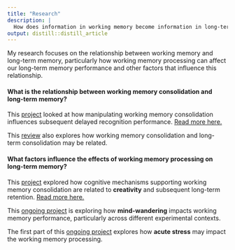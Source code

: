 ```yaml
---
title: "Research"
description: |
  How does information in working memory become information in long-term memory?
output: distill::distill_article
---
```


My research focuses on the relationship between working memory and long-term memory, particularly how working memory processing can affect our long-term memory performance and other factors that influence this relationship.

#### What is the relationship between working memory consolidation and long-term memory?
This [project](https://osf.io/4xe9t/) looked at how manipulating working memory consolidation influences subsequent delayed recognition performance. [Read more here.](https://doi.org/10.1037/xlm0000954)

This [review](https://doi.org/10.3758/s13423-022-02084-2) also explores how working memory consolidation and long-term consolidation may be related.

#### What factors influence the effects of working memory processing on long-term memory?
This [project](https://osf.io/n4d7f/) explored how cognitive mechanisms supporting working memory consolidation are related to **creativity** and subsequent long-term retention. [Read more here.](https://doi.org/10.3758/s13414-022-02598-w)

This [ongoing project](./research/mindwandering.pdf) is exploring how **mind-wandering** impacts working memory performance, particularly across different experimental contexts. 

The first part of this [ongoing project](./research/stress.pdf) explores how **acute stress** may impact the working memory processing.





